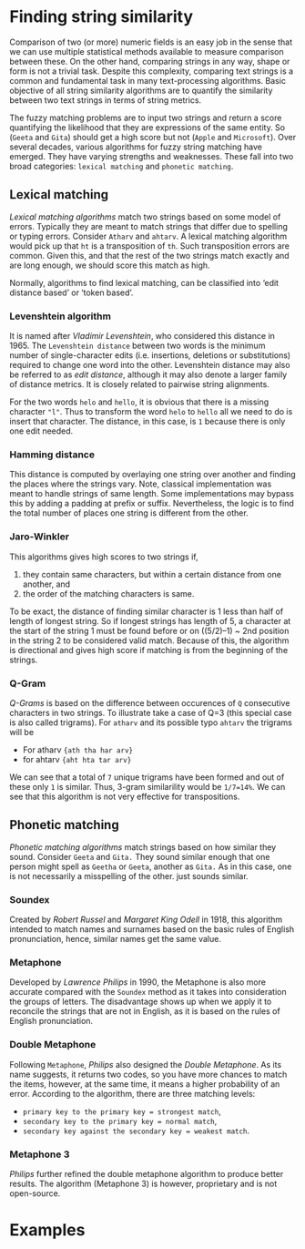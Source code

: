 # Finding string similarity 

Comparison of two (or more) numeric fields is an easy job in the sense that we can use multiple statistical methods available to measure comparison between these.  On the other hand, comparing strings in any way, shape or form is not a trivial task.  Despite this complexity, comparing text strings is a common and fundamental task in many text-processing algorithms.  Basic objective of all string similarity algorithms are to quantify the similarity between two text strings in terms of string metrics.   

The fuzzy matching problems are to input two strings and return a score quantifying the likelihood that they are expressions of the same entity. So (`Geeta` and `Gita`) should get a high score but not (`Apple` and `Microsoft`).  Over several decades, various algorithms for fuzzy string matching have emerged. They have varying strengths and weaknesses. These fall into two broad categories: `lexical matching` and `phonetic matching`.

## Lexical matching
*Lexical matching algorithms* match two strings based on some model of errors. Typically they are meant to match strings that differ due to spelling or typing errors. Consider `Atharv` and `ahtarv`. A lexical matching algorithm would pick up that `ht` is a transposition of `th`.  Such transposition errors are common. Given this, and that the rest of the two strings match exactly and are long enough, we should score this match as high. 

Normally, algorithms to find lexical matching, can be classified into 'edit distance based' or 'token based'.

### Levenshtein algorithm
It is named after *Vladimir Levenshtein*, who considered this distance in 1965. The `Levenshtein distance` between two words is the minimum number of single-character edits (i.e. insertions, deletions or substitutions) required to change one word into the other.  Levenshtein distance may also be referred to as *edit distance*, although it may also denote a larger family of distance metrics. It is closely related to pairwise string alignments.  

For the two words `helo` and `hello`, it is obvious that there is a missing character `"l"`. Thus to transform the word `helo` to `hello` all we need to do is insert that character. The distance, in this case, is `1` because there is only one edit needed.

### Hamming distance
This distance is computed by overlaying one string over another and finding the places where the strings vary. Note, classical implementation was meant to handle strings of same length. Some implementations may bypass this by adding a padding at prefix or suffix. Nevertheless, the logic is to find the total number of places one string is different from the other. 

### Jaro-Winkler
This algorithms gives high scores to two strings if, 

1. they contain same characters, but within a certain distance from one another, and 
2. the order of the matching characters is same. 

To be exact, the distance of finding similar character is 1 less than half of length of longest string. So if longest strings has length of 5, a character at the start of the string 1 must be found before or on ((5/2)–1) ~ 2nd position in the string 2 to be considered valid match. Because of this, the algorithm is directional and gives high score if matching is from the beginning of the strings. 

### Q-Gram
*Q-Grams* is based on the difference between occurences of `Q` consecutive characters in two strings.  To illustrate take a case of Q=3 (this special case is also called trigrams).  For `atharv` and its possible typo `ahtarv` the trigrams will be

- For atharv `{ath tha har arv}`
- for ahtarv `{aht hta tar arv}`

We can see that a total of `7` unique trigrams have been formed and out of these only `1` is similar.  Thus, 3-gram similarility would be `1/7=14%`.  We can see that this algorithm is not very effective for transpositions.

## Phonetic matching
*Phonetic matching algorithms* match strings based on how similar they sound. Consider `Geeta` and `Gita.` They sound similar enough that one person might spell as `Geetha` or `Geeta`, another as `Gita.` As in this case, one is not necessarily a misspelling of the other. just sounds similar.

### Soundex
Created by *Robert Russel* and *Margaret King Odell* in 1918, this algorithm intended to match names and surnames based on the basic rules of English pronunciation, hence, similar names get the same value.

### Metaphone

Developed by *Lawrence Philips* in 1990, the Metaphone is also more accurate compared with the `Soundex` method as it takes into consideration the groups of letters. The disadvantage shows up when we apply it to reconcile the strings that are not in English, as it is based on the rules of English pronunciation.

### Double Metaphone

Following `Metaphone`, *Philips* also designed the *Double Metaphone*. As its name suggests, it returns two codes, so you have more chances to match the items, however, at the same time, it means a higher probability of an error. According to the algorithm, there are three matching levels: 

- `primary key to the primary key = strongest match`, 
- `secondary key to the primary key = normal match`, 
- `secondary key against the secondary key = weakest match`.

### Metaphone 3

*Philips* further refined the double metaphone algorithm to produce better results.  The algorithm (Metaphone 3) is however, proprietary and is not open-source.

# Examples


